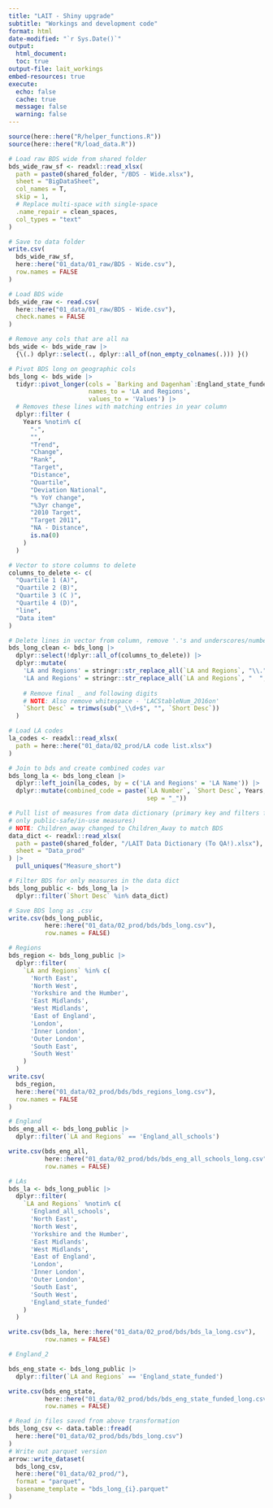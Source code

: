 ```yaml
---
title: "LAIT - Shiny upgrade"
subtitle: "Workings and development code"
format: html
date-modified: "`r Sys.Date()`"
output:
  html_document:
  toc: true
output-file: lait_workings
embed-resources: true
execute:
  echo: false
  cache: true
  message: false
  warning: false
---
```



```r
source(here::here("R/helper_functions.R"))
source(here::here("R/load_data.R"))
```


```r
# Load raw BDS wide from shared folder
bds_wide_raw_sf <- readxl::read_xlsx(
  path = paste0(shared_folder, "/BDS - Wide.xlsx"),
  sheet = "BigDataSheet",
  col_names = T,
  skip = 1,
  # Replace multi-space with single-space
  .name_repair = clean_spaces,
  col_types = "text"
)

# Save to data folder
write.csv(
  bds_wide_raw_sf,
  here::here("01_data/01_raw/BDS - Wide.csv"),
  row.names = FALSE
)
```


```r
# Load BDS wide
bds_wide_raw <- read.csv(
  here::here("01_data/01_raw/BDS - Wide.csv"),
  check.names = FALSE
)

# Remove any cols that are all na
bds_wide <- bds_wide_raw |>
  {\(.) dplyr::select(., dplyr::all_of(non_empty_colnames(.))) }()
```


```r
# Pivot BDS long on geographic cols
bds_long <- bds_wide |>
  tidyr::pivot_longer(cols = `Barking and Dagenham`:England_state_funded,
                      names_to = 'LA and Regions',
                      values_to = 'Values') |>
  # Removes these lines with matching entries in year column
  dplyr::filter (
    Years %notin% c(
      "-",
      "",
      "Trend",
      "Change",
      "Rank",
      "Target",
      "Distance",
      "Quartile",
      "Deviation National",
      "% YoY change",
      "%3yr change",
      "2010 Target",
      "Target 2011",
      "NA - Distance",
      is.na(0)
    )
  )
```


```r
# Vector to store columns to delete
columns_to_delete <- c(
  "Quartile 1 (A)",
  "Quartile 2 (B)",
  "Quartile 3 (C )",
  "Quartile 4 (D)",
  "line",
  "Data item"
)

# Delete lines in vector from column, remove '.'s and underscores/number
bds_long_clean <- bds_long |>
  dplyr::select(!dplyr::all_of(columns_to_delete)) |>
  dplyr::mutate(
    'LA and Regions' = stringr::str_replace_all(`LA and Regions`, "\\.", " "), 
    'LA and Regions' = stringr::str_replace_all(`LA and Regions`, "  ", "\\. "),
    
    # Remove final _ and following digits
    # NOTE: Also remove whitespace - 'LACStableNum_2016on'
    `Short Desc` = trimws(sub("_\\d+$", "", `Short Desc`))
  )
```


```r
# Load LA codes
la_codes <- readxl::read_xlsx(
  path = here::here("01_data/02_prod/LA code list.xlsx")
)

# Join to bds and create combined codes var
bds_long_la <- bds_long_clean |>
  dplyr::left_join(la_codes, by = c('LA and Regions' = 'LA Name')) |>
  dplyr::mutate(combined_code = paste(`LA Number`, `Short Desc`, Years,
                                      sep = "_"))
```


```r
# Pull list of measures from data dictionary (primary key and filters for
# only public-safe/in-use measures)
# NOTE: Children_away changed to Children_Away to match BDS
data_dict <- readxl::read_xlsx(
  path = paste0(shared_folder, "/LAIT Data Dictionary (To QA!).xlsx"),
  sheet = "Data_prod"
) |> 
  pull_uniques("Measure_short")

# Filter BDS for only measures in the data dict
bds_long_public <- bds_long_la |> 
  dplyr::filter(`Short Desc` %in% data_dict)
```


```r
# Save BDS long as .csv
write.csv(bds_long_public,
          here::here("01_data/02_prod/bds/bds_long.csv"),
          row.names = FALSE)
```


```r
# Regions
bds_region <- bds_long_public |>
  dplyr::filter(
    `LA and Regions` %in% c(
      'North East',
      'North West',
      'Yorkshire and the Humber',
      'East Midlands',
      'West Midlands',
      'East of England',
      'London',
      'Inner London',
      'Outer London',
      'South East',
      'South West'
    )
  )
write.csv(
  bds_region,
  here::here("01_data/02_prod/bds/bds_regions_long.csv"),
  row.names = FALSE
)

# England
bds_eng_all <- bds_long_public |>
  dplyr::filter(`LA and Regions` == 'England_all_schools')

write.csv(bds_eng_all,
          here::here("01_data/02_prod/bds/bds_eng_all_schools_long.csv"),
          row.names = FALSE)

# LAs
bds_la <- bds_long_public |>
  dplyr::filter(
    `LA and Regions` %notin% c(
      'England_all_schools',
      'North East',
      'North West',
      'Yorkshire and the Humber',
      'East Midlands',
      'West Midlands',
      'East of England',
      'London',
      'Inner London',
      'Outer London',
      'South East',
      'South West',
      'England_state_funded'
    )
  )

write.csv(bds_la, here::here("01_data/02_prod/bds/bds_la_long.csv"),
          row.names = FALSE)

# England_2

bds_eng_state <- bds_long_public |>
  dplyr::filter(`LA and Regions` == 'England_state_funded')

write.csv(bds_eng_state,
          here::here("01_data/02_prod/bds/bds_eng_state_funded_long.csv"),
          row.names = FALSE)
```



```r
# Read in files saved from above transformation
bds_long_csv <- data.table::fread(
  here::here("01_data/02_prod/bds/bds_long.csv")
)
# Write out parquet version
arrow::write_dataset(
  bds_long_csv,
  here::here("01_data/02_prod/"),
  format = "parquet",
  basename_template = "bds_long_{i}.parquet"
)

```

